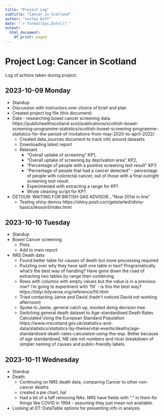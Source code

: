 ```yaml
---
title: "Project Log"
subtitle: "Cancer in Scotland"
author: "Lesley Duff"
date: "`r format(Sys.Date())`"
output:
  html_document:
    df_print: paged
---
```

# Project Log: Cancer in Scotland

Log of actions taken during project.

## 2023-10-09 Monday
* Standup
* Discussion with instructors over choice of brief and plan
* Created project log file (this document)
* Data - researching bowel cancer screening data. https://publichealthscotland.scot/publications/scottish-bowel-screening-programme-statistics/scottish-bowel-screening-programme-statistics-for-the-period-of-invitations-from-may-2020-to-april-2022/
  * Created data_sources document to track info around datasets
  * Downloading latest report 
  * Relevant
    * "Overall uptake of screening" KP1,
    * "Overall uptake of screening by deprivation area" KP2, 
    * "Percentage of people with a positive screening test result" KP3 
    * "Percentage of people that had a cancer detected" - percentage of people with colorectal cancer, out of those with a final outright screening test result.
	* Experimented with extracting a range for KP1
	* Wrote cleaning script for KP1
* DETOUR: WAITING FOR BRITISH GAS ADVISOR..."Now 201st in line"
  * Testing shiny demos https://shiny.posit.co/r/getstarted/shiny-basics/lesson1/index.html

## 2023-10-10 Tuesday
* Standup
* Bowel Cancer screening
  * Plots
  * Add to main report
  
* NRS Death data
  * Found better table for causes of death but more processing required
  * Puzzling over why they have split one table in two? Programatically what's
  the best way of handling? Have gone down the road of extracting two tables by
  range then combining.
  * Rows with columns with empty values but the value is in a previous row?
  I'm going to experiment with 'fill' - is this the best way? https://tidyr.tidyverse.org/reference/fill.html
  * Tried contacting Jamie and David (hadn't noticed David not working afternoon)
  * Spoke to Jamie, general catch up, mooted doing decision tree
  * Switching general death dataset to Age-standardised Death Rates Calculated Using the European Standard Population
  https://www.nrscotland.gov.uk/statistics-and-data/statistics/statistics-by-theme/vital-events/deaths/age-standardised-death-rates-calculated-using-the-esp. Better because of age standardised, NB rate not numbers and
  nicer breakdown of simpler naming of causes and public-friendly labels.
  
## 2023-10-11 Wednesday
* Standup
* Death:
    * Continuing on NRS death data, comparing Cancer to other non-cancer deaths
    - created a pie chart, ha!
    * Had a bit of a faff removing NAs. NRS have fields with "." in them for
    things like COVID in 1994 - assuming they just mean not available.
* Looking at DT::DataTable options for presenting info in analysis
